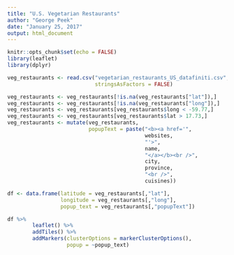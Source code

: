 ```yaml
---
title: "U.S. Vegetarian Restaurants"
author: "George Peek"
date: "January 25, 2017"
output: html_document
---
```


```r
knitr::opts_chunk$set(echo = FALSE)
library(leaflet)
library(dplyr)
```

``` r
veg_restaurants <- read.csv("vegetarian_restaurants_US_datafiniti.csv", 
                            stringsAsFactors = FALSE)

veg_restaurants <- veg_restaurants[!is.na(veg_restaurants["lat"]),]
veg_restaurants <- veg_restaurants[!is.na(veg_restaurants["long"]),]
veg_restaurants <- veg_restaurants[veg_restaurants$long < -59.77,]
veg_restaurants <- veg_restaurants[veg_restaurants$lat > 17.73,]
veg_restaurants <- mutate(veg_restaurants,
                          popupText = paste("<b><a href='",
                                            websites,
                                            "'>",
                                            name,
                                            "</a></b><br />",
                                            city,
                                            province,
                                            "<br />",
                                            cuisines))

df <- data.frame(latitude = veg_restaurants[,"lat"], 
                 longitude = veg_restaurants[,"long"],
                 popup_text = veg_restaurants[,"popupText"])

df %>%
        leaflet() %>% 
        addTiles() %>% 
        addMarkers(clusterOptions = markerClusterOptions(), 
                   popup = ~popup_text)
```